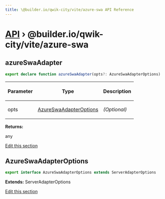 ```yaml
---
title: \@builder.io/qwik-city/vite/azure-swa API Reference
---
```


# [API](/api) &rsaquo; @builder.io/qwik-city/vite/azure-swa

## azureSwaAdapter

```typescript
export declare function azureSwaAdapter(opts?: AzureSwaAdapterOptions): any;
```

<table><thead><tr><th>

Parameter

</th><th>

Type

</th><th>

Description

</th></tr></thead>
<tbody><tr><td>

opts

</td><td>

[AzureSwaAdapterOptions](#azureswaadapteroptions)

</td><td>

_(Optional)_

</td></tr>
</tbody></table>

**Returns:**

any

[Edit this section](https://github.com/QwikDev/qwik/tree/main/packages/qwik-city/src/adapters/azure-swa/vite/index.ts)

## AzureSwaAdapterOptions

```typescript
export interface AzureSwaAdapterOptions extends ServerAdapterOptions
```

**Extends:** ServerAdapterOptions

[Edit this section](https://github.com/QwikDev/qwik/tree/main/packages/qwik-city/src/adapters/azure-swa/vite/index.ts)

